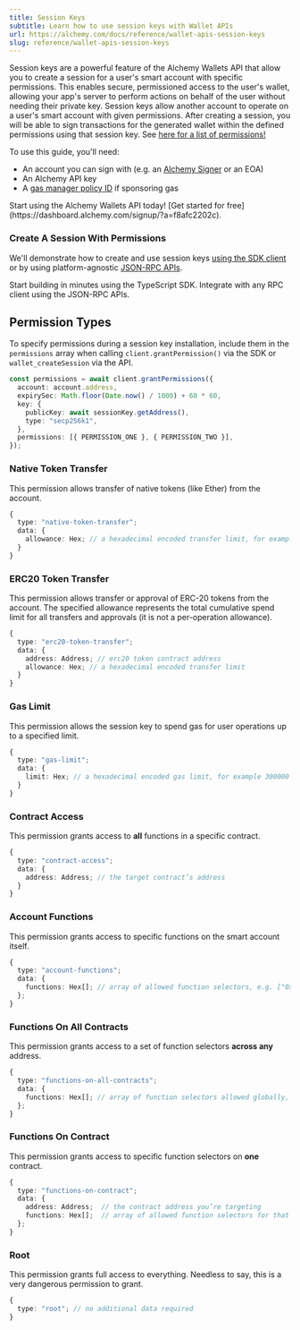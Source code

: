 ```yaml
---
title: Session Keys
subtitle: Learn how to use session keys with Wallet APIs
url: https://alchemy.com/docs/reference/wallet-apis-session-keys
slug: reference/wallet-apis-session-keys
---
```


Session keys are a powerful feature of the Alchemy Wallets API that allow you to create a session for a user's smart account with specific permissions. This enables secure, permissioned access to the user's wallet, allowing your app's server to perform actions on behalf of the user without needing their private key. Session keys allow another account to operate on a user's smart account with given permissions. After creating a session, you will be able to sign transactions for the generated wallet within the defined permissions using that session key. See [here for a list of permissions!](#permission-types)

To use this guide, you'll need:

- An account you can sign with (e.g. an [Alchemy Signer](/docs/wallets/signer/what-is-a-signer#alchemy-signer) or an EOA)
- An Alchemy API key
- A [gas manager policy ID](/docs/wallets/transactions/sponsor-gas) if sponsoring gas

<Tip title="Don't have an API key?" icon="star">
  Start using the Alchemy Wallets API today! [Get started for
  free](https://dashboard.alchemy.com/signup/?a=f8afc2202c).
</Tip>

### Create A Session With Permissions

We'll demonstrate how to create and use session keys [using the SDK client](/docs/reference/wallet-apis-session-keys/sdk) or by using platform-agnostic [JSON-RPC APIs](/docs/reference/wallet-apis-session-keys/api).

<CardGroup cols={2}>
  <Card
    title="Use the SDK"
    href="/docs/reference/wallet-apis-session-keys/sdk"
    icon="code"
  >
    Start building in minutes using the TypeScript SDK.
  </Card>
  <Card
    title="Use the JSON-RPC API"
    href="/docs/reference/wallet-apis-session-keys/api"
    icon="network-wired"
  >
    Integrate with any RPC client using the JSON-RPC APIs.
  </Card>
</CardGroup>

## Permission Types

To specify permissions during a session key installation, include them in the `permissions` array when calling `client.grantPermission()` via the SDK or `wallet_createSession` via the API.

```ts
const permissions = await client.grantPermissions({
  account: account.address,
  expirySec: Math.floor(Date.now() / 1000) + 60 * 60,
  key: {
    publicKey: await sessionKey.getAddress(),
    type: "secp256k1",
  },
  permissions: [{ PERMISSION_ONE }, { PERMISSION_TWO }],
});
```

### Native Token Transfer

This permission allows transfer of native tokens (like Ether) from the account.

```ts
{
  type: "native-token-transfer";
  data: {
    allowance: Hex; // a hexadecimal encoded transfer limit, for example, 1 ETH would be 0xde0b6b3a7640000 (1e18 in hex)
  }
}
```

### ERC20 Token Transfer

This permission allows transfer or approval of ERC-20 tokens from the account. The specified allowance represents the total cumulative spend limit for all transfers and approvals (it is not a per-operation allowance).

```ts
{
  type: "erc20-token-transfer";
  data: {
    address: Address; // erc20 token contract address
    allowance: Hex; // a hexadecimal encoded transfer limit
  }
}
```

### Gas Limit

This permission allows the session key to spend gas for user operations up to a specified limit.

```ts
{
  type: "gas-limit";
  data: {
    limit: Hex; // a hexadecimal encoded gas limit, for example 300000 gas would be 0x493e0
  }
}
```

### Contract Access

This permission grants access to **all** functions in a specific contract.

```ts
{
  type: "contract-access";
  data: {
    address: Address; // the target contract’s address
  }
}
```

### Account Functions

This permission grants access to specific functions on the smart account itself.

```ts
{
  type: "account-functions";
  data: {
    functions: Hex[]; // array of allowed function selectors, e.g. ["0xabcdef01", "0x12345678"]
  };
}
```

### Functions On All Contracts

This permission grants access to a set of function selectors **across any** address.

```ts
{
  type: "functions-on-all-contracts";
  data: {
    functions: Hex[]; // array of function selectors allowed globally, e.g. ["0xddf252ad"]
  };
}
```

### Functions On Contract

This permission grants access to specific function selectors on **one** contract.

```ts
{
  type: "functions-on-contract";
  data: {
    address: Address;  // the contract address you’re targeting
    functions: Hex[];  // array of allowed function selectors for that contract, e.g. ["0xddf252ad"]
  };
}
```

### Root

This permission grants full access to everything. Needless to say, this is a very dangerous permission to grant.

```ts
{
  type: "root"; // no additional data required
}
```
